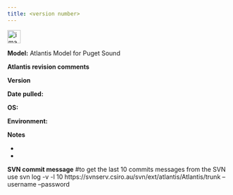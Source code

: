 ```yaml
---
title: <version number>
---
```


<img width="30" alt="image" src="https://user-images.githubusercontent.com/11339490/272713181-58a7442b-f4df-4987-9afe-cb4702236a8f.jpg">

**Model:** Atlantis Model for Puget Sound

**Atlantis revision comments**

**Version <version number>**

**Date pulled:** <date>

**OS:** <Operating system ran>

**Environment:** <Windows/Linux/Mac>

**Notes**

-   
-   

**SVN commit message** 
#to get the last 10 commits messages from the SVN use svn log -v  -l 10 https://svnserv.csiro.au/svn/ext/atlantis/Atlantis/trunk --username <XX> --password <XX>